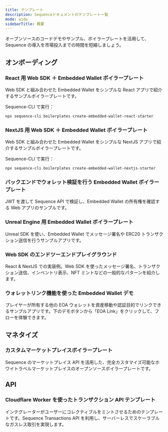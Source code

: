 ```yaml
---
title: テンプレート
description: Sequenceドキュメントのテンプレート一覧
mode: wide
sidebarTitle: 概要
---
```


オープンソースのコードデモやサンプル、ボイラープレートを活用して、Sequence の導入を市場投入までの時間を短縮しましょう。

## オンボーディング

### React 用 Web SDK ＋ Embedded Wallet ボイラープレート

Web SDK と組み合わせた Embedded Wallet をシンプルな React アプリで紹介するサンプルボイラープレートです。

Sequence-CLI で実行：

```bash
npx sequence-cli boilerplates create-embedded-wallet-react-starter
```

<CardGroup cols={2}>
  <Card title="リポジトリ" icon="github" href="https://github.com/0xsequence-demos/kit-embedded-wallet-react-boilerplate" horizontal />

  <Card title="デモ" icon="globe" href="https://kit-embedded-wallet-react-boilerplate.pages.dev/" horizontal />
</CardGroup>

### NextJS 用 Web SDK ＋ Embedded Wallet ボイラープレート

Web SDK と組み合わせた Embedded Wallet をシンプルな NextJS アプリで紹介するサンプルボイラープレートです。

Sequence-CLI で実行：

```bash
npx sequence-cli boilerplates create-embedded-wallet-nextjs-starter
```

<CardGroup cols={2}>
  <Card title="リポジトリ" icon="github" href="https://github.com/0xsequence-demos/kit-embedded-wallet-nextjs-boilerplate" horizontal />

  <Card title="デモ" icon="globe" href="https://kit-embedded-wallet-nextjs-boilerplate.pages.dev/" horizontal />
</CardGroup>

### バックエンドでウォレット検証を行う Embedded Wallet ボイラープレート

JWT を渡して Sequence API で検証し、Embedded Wallet の所有権を確認する Web アプリのサンプルです。

<Card title="リポジトリ" icon="github" href="https://github.com/0xsequence-demos/embedded-wallet-verify-session" horizontal />

### Unreal Engine 用 Embedded Wallet ボイラープレート

Unreal SDK を使い、Embedded Wallet でメッセージ署名や ERC20 トランザクション送信を行うサンプルアプリです。

<Card title="リポジトリ" icon="github" href="https://github.com/0xsequence/unreal-embedded-wallet-boilerplate" horizontal />

### Web SDK のエンドツーエンドプレイグラウンド

React & NextJS での実装例。Web SDK を使ったメッセージ署名、トランザクション送信、インベントリ表示、NFT ミントなどの一般的なパターンを紹介します。

<CardGroup cols={2}>
  <Card title="リポジトリ" icon="github" href="https://github.com/0xsequence/web-sdk/tree/master/examples" horizontal />

  <Card title="デモ" icon="globe" href="https://0xsequence.github.io/kit/" horizontal />
</CardGroup>

### ウォレットリンク機能を使った Embedded Wallet デモ

プレイヤーが所有する他の EOA ウォレットを資産移動や認証目的でリンクできるサンプルアプリです。下のデモボタンから「EOA Link」をクリックして、フローを体験できます。

<CardGroup cols={2}>
  <Card title="リポジトリ" icon="github" href="https://github.com/0xsequence-demos/demo-waas-wallet-link" horizontal />

  <Card title="デモ" icon="globe" href="https://0xsequence.github.io/demo-waas-auth/" horizontal />
</CardGroup>

## マネタイズ

### カスタムマーケットプレイスボイラープレート

Sequence のマーケットプレイス API を活用した、完全カスタマイズ可能なホワイトラベルマーケットプレイスのオープンソースボイラープレートです。

<CardGroup cols={2}>
  <Card title="リポジトリ" icon="github" href="https://github.com/0xsequence/marketplace-boilerplate" horizontal />

  <Card title="デモ" icon="globe" href="https://impressive-beaver-41204.sequence.market/" horizontal />
</CardGroup>

## API

### Cloudflare Worker を使ったトランザクション API テンプレート

インテグレーターがユーザーにコレクティブルをミントさせるためのテンプレートです。Sequence Transactions API を利用し、サーバーレスでスケーラブルなガスレス取引を実現します。

<Card title="リポジトリ" icon="github" href="https://github.com/0xsequence-demos/template-cloudflare-worker-sequence-transactions-api" horizontal />
